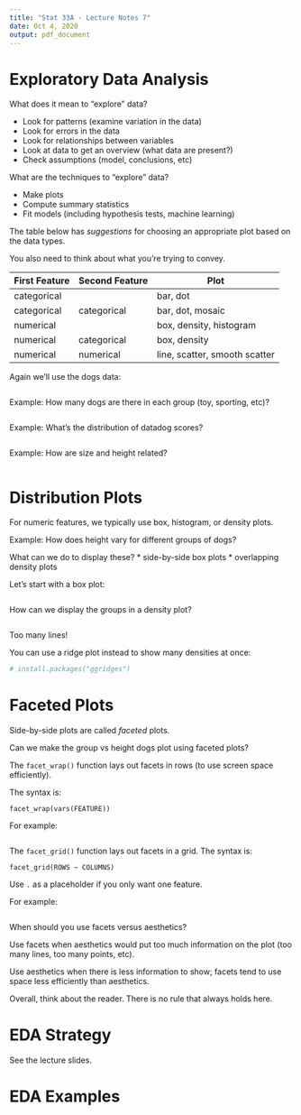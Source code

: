 ```yaml
---
title: "Stat 33A - Lecture Notes 7"
date: Oct 4, 2020
output: pdf_document
---
```



Exploratory Data Analysis
=========================

What does it mean to "explore" data?

* Look for patterns (examine variation in the data)
* Look for errors in the data
* Look for relationships between variables
* Look at data to get an overview (what data are present?)
* Check assumptions (model, conclusions, etc)

What are the techniques to "explore" data?

* Make plots
* Compute summary statistics
* Fit models (including hypothesis tests, machine learning)


The table below has _suggestions_ for choosing an appropriate plot
based on the data types.

You also need to think about what you're trying to convey.

First Feature  | Second Feature   | Plot
-------------- | ---------------- | ----
categorical    |                  | bar, dot
categorical    | categorical      | bar, dot, mosaic
numerical      |                  | box, density, histogram
numerical      | categorical      | box, density
numerical      | numerical        | line, scatter, smooth scatter


Again we'll use the dogs data:
```r

```

Example: How many dogs are there in each group (toy, sporting, etc)?

```r

```

Example: What's the distribution of datadog scores?

```r

```

Example: How are size and height related?

```r

```


Distribution Plots
==================

For numeric features, we typically use box, histogram, or density plots.


Example: How does height vary for different groups of dogs?

What can we do to display these?
  * side-by-side box plots
  * overlapping density plots


Let's start with a box plot:
```r

```


How can we display the groups in a density plot?
```r

```

Too many lines!

You can use a ridge plot instead to show many densities at once:
```r
# install.packages("ggridges")

```


Faceted Plots
=============

Side-by-side plots are called _faceted_ plots.

Can we make the group vs height dogs plot using faceted plots?


The `facet_wrap()` function lays out facets in rows (to use screen space
efficiently).

The syntax is:
```
facet_wrap(vars(FEATURE))
```


For example:
```r

```


The `facet_grid()` function lays out facets in a grid. The syntax is:
```
facet_grid(ROWS ~ COLUMNS)
```
Use `.` as a placeholder if you only want one feature.


For example:
```r

```


When should you use facets versus aesthetics?

Use facets when aesthetics would put too much information on the plot (too many
lines, too many points, etc).

Use aesthetics when there is less information to show; facets tend to use space
less efficiently than aesthetics.

Overall, think about the reader. There is no rule that always holds here.


EDA Strategy
============

See the lecture slides.



EDA Examples
============

```r

```
